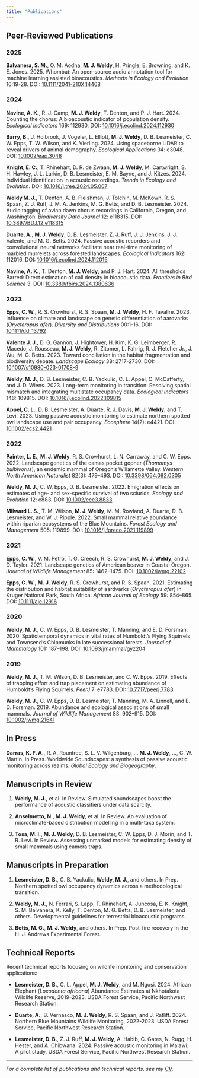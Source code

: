 ```yaml
---
title: "Publications"
---
```


## Peer-Reviewed Publications

### 2025

**Balvanera, S. M.**, O. M. Aodha, **M. J. Weldy**, H. Pringle, E. Browning, and K. E. Jones. 2025. Whombat: An open‐source audio annotation tool for machine learning assisted bioacoustics. *Methods in Ecology and Evolution* 16:19-28. DOI: [10.1111/2041-210X.14468](https://doi.org/10.1111/2041-210X.14468)

### 2024

**Navine, A. K.**, R. J. Camp, **M. J. Weldy**, T. Denton, and P. J. Hart. 2024. Counting the chorus: A bioacoustic indicator of population density. *Ecological Indicators* 169: 112930. DOI: [10.1016/j.ecolind.2024.112930](https://doi.org/10.1016/j.ecolind.2024.112930)

**Barry, B.**, J. Holbrook, J. Vogeler, L. Elliott, **M. J. Weldy**, D. B. Lesmeister, C. W. Epps, T. W. Wilson, and K. Vierling. 2024. Using spaceborne LiDAR to reveal drivers of animal demography. *Ecological Applications* 34: e3048. DOI: [10.1002/eap.3048](https://doi.org/10.1002/eap.3048)

**Knight, E. C.**, T. Rhinehart, D. R. de Zwaan, **M. J. Weldy**, M. Cartwright, S. H. Hawley, J. L. Larkin, D. B. Lesmeister, E. M. Bayne, and J. Kitzes. 2024. Individual identification in acoustic recordings. *Trends in Ecology and Evolution*. DOI: [10.1016/j.tree.2024.05.007](https://doi.org/10.1016/j.tree.2024.05.007)

**Weldy M. J.**, T. Denton, A. B. Fleishman, J. Tolchin, M. McKown, R. S. Spaan, Z. J. Ruff, J. M. A. Jenkins, M. G. Betts, and D. B. Lesmeister. 2024. Audio tagging of avian dawn chorus recordings in California, Oregon, and Washington. *Biodiversity Data Journal* 12: e118315. DOI: [10.3897/BDJ.12.e118315](https://doi.org/10.3897/BDJ.12.e118315)

**Duarte, A.**, **M. J. Weldy**, D. B. Lesmeister, Z. J. Ruff, J. J. Jenkins, J. J. Valente, and M. G. Betts. 2024. Passive acoustic recorders and convolutional neural networks facilitate near real-time monitoring of marbled murrelets across forested landscapes. *Ecological Indicators* 162: 112016. DOI: [10.1016/j.ecolind.2024.112016](https://doi.org/10.1016/j.ecolind.2024.112016)

**Navine, A. K.**, T. Denton, **M. J. Weldy**, and P. J. Hart. 2024. All thresholds Barred: Direct estimation of call density in bioacoustic data. *Frontiers in Bird Science* 3. DOI: [10.3389/fbirs.2024.1380636](https://doi.org/10.3389/fbirs.2024.1380636)

### 2023

**Epps, C. W.**, R. S. Crowhurst, R. S. Spaan, **M. J. Weldy**, H. F. Tavalire. 2023. Influence on climate and landscape on genetic differentiation of aardvarks (*Orycteropus afer*). *Diversity and Distributions* 00:1-16. DOI: [10.1111/ddi.13792](https://doi.org/10.1111/ddi.13792)

**Valente J. J.**, D. G. Gannon, J. Hightower, H. Kim, K. G. Leimberger, R. Macedo, J. Rousseau, **M. J. Weldy**, R. Zitomer, L. Fahrig, R. J. Fletcher Jr., J. Wu, M. G. Betts. 2023. Toward conciliation in the habitat fragmentation and biodiversity debate. *Landscape Ecology* 38: 2717-2730. DOI: [10.1007/s10980-023-01708-9](https://doi.org/10.1007/s10980-023-01708-9)

**Weldy, M. J.**, D. B. Lesmeister, C. B. Yackulic, C. L. Appel, C. McCafferty, and J. D. Wiens. 2023. Long-term monitoring in transition: Resolving spatial mismatch and integrating multistate occupancy data. *Ecological Indicators* 146: 109815. DOI: [10.1016/j.ecolind.2022.109815](https://doi.org/10.1016/j.ecolind.2022.109815)

**Appel, C. L.**, D. B. Lesmeister, A. Duarte, R. J. Davis, **M. J. Weldy**, and T. Levi. 2023. Using passive acoustic monitoring to estimate northern spotted owl landscape use and pair occupancy. *Ecosphere* 14(2): e4421. DOI: [10.1002/ecs2.4421](https://doi.org/10.1002/ecs2.4421)

### 2022

**Painter, L. E.**, **M. J. Weldy**, R. S. Crowhurst, L. N. Carraway, and C. W. Epps. 2022. Landscape genetics of the camas pocket gopher (*Thomomys bulbivorus*), an endemic mammal of Oregon's Willamette Valley. *Western North American Naturalist* 82(3): 479–493. DOI: [10.3398/064.082.0305](https://doi.org/10.3398/064.082.0305)

**Weldy, M. J.**, C. W. Epps, D. B. Lesmeister. 2022. Emigration effects on estimates of age- and sex-specific survival of two sciurids. *Ecology and Evolution* 12: e883. DOI: [10.1002/ece3.8833](https://doi.org/10.1002/ece3.8833)

**Milward L. S.**, T. M. Wilson, **M. J. Weldy**, M. M. Rowland, A. Duarte, D. B. Lesmeister, and W. J. Ripple. 2022. Small mammal relative abundance within riparian ecosystems of the Blue Mountains. *Forest Ecology and Management* 505: 119899. DOI: [10.1016/j.foreco.2021.119899](https://doi.org/10.1016/j.foreco.2021.119899)

### 2021

**Epps, C. W.**, V. M. Petro, T. G. Creech, R. S. Crowhurst, **M. J. Weldy**, and J. D. Taylor. 2021. Landscape genetics of American beaver in Coastal Oregon. *Journal of Wildlife Management* 85: 1462–1475. DOI: [10.1002/jwmg.22102](https://doi.org/10.1002/jwmg.22102)

**Epps, C. W.**, **M. J. Weldy**, R. S. Crowhurst, and R. S. Spaan. 2021. Estimating the distribution and habitat suitability of aardvarks (*Orycteropus afer*) in Kruger National Park, South Africa. *African Journal of Ecology* 59: 854–865. DOI: [10.1111/aje.12916](https://doi.org/10.1111/aje.12916)

### 2020

**Weldy, M. J.**, C. W. Epps, D. B. Lesmeister, T. Manning, and E. D. Forsman. 2020. Spatiotemporal dynamics in vital rates of Humboldt's Flying Squirrels and Townsend's Chipmunks in late successional forests. *Journal of Mammalogy* 101: 187–198. DOI: [10.1093/jmammal/gyz204](https://doi.org/10.1093/jmammal/gyz204)

### 2019

**Weldy, M. J.**, T. M. Wilson, D. B. Lesmeister, and C. W. Epps. 2019. Effects of trapping effort and trap placement on estimating abundance of Humboldt's Flying Squirrels. *PeerJ* 7: e7783. DOI: [10.7717/peerj.7783](https://doi.org/10.7717/peerj.7783)

**Weldy, M. J.**, C. W. Epps, D. B. Lesmeister, T. Manning, M. A. Linnell, and E. D. Forsman. 2019. Abundance and ecological associations of small mammals. *Journal of Wildlife Management* 83: 902–915. DOI: [10.1002/jwmg.21641](https://doi.org/10.1002/jwmg.21641)

## In Press

**Darras, K. F. A.**, R. A. Rountree, S. L. V. Wilgenburg, ... **M. J. Weldy**, ..., C. W. Martin. In Press. Worldwide Soundscapes: a synthesis of passive acoustic monitoring across realms. *Global Ecology and Biogeography*.

## Manuscripts in Review

1. **Weldy, M. J.**, et al. In Review. Simulated soundscapes boost the performance of acoustic classifiers under data scarcity.

2. **Anselmetto, N.**, **M. J. Weldy**, et al. In Review. An evaluation of microclimate-based distribution modelling in a multi-taxa system.

3. **Tosa, M. I.**, **M. J. Weldy**, D. B. Lesmeister, C. W. Epps, D. J. Morin, and T. R. Levi. In Review. Assessing unmarked models for estimating density of small mammals using camera traps.

## Manuscripts in Preparation

1. **Lesmeister, D. B.**, C. B. Yackulic, **Weldy, M. J.**, and others. In Prep. Northern spotted owl occupancy dynamics across a methodological transition.

2. **Weldy, M. J.**, N. Ferrari, S. Lapp, T. Rhinehart, A. Juncosa, E. K. Knight, S. M. Balvanera, K. Kelly, T. Denton, M. G. Betts, D. B. Lesmeister, and others. Developmental guidelines for terrestrial bioacoustic programs.

3. **Betts, M. G.**, **M. J. Weldy**, and others. In Prep. Post-fire recovery in the H. J. Andrews Experimental Forest.

## Technical Reports

Recent technical reports focusing on wildlife monitoring and conservation applications:

- **Lesmeister, D. B.**, C. L. Appel, **M. J. Weldy**, and M. Ngosi. 2024. African Elephant (*Loxodonta africana*) Abundance Estimates at Nkhotakota Wildlife Reserve, 2019–2023. USDA Forest Service, Pacific Northwest Research Station.

- **Duarte, A.**, B. Vernasco, **M. J. Weldy**, R. S. Spaan, and J. Ratliff. 2024. Northern Blue Mountains Wildlife Monitoring, 2022-2023. USDA Forest Service, Pacific Northwest Research Station.

- **Lesmeister, D. B.**, Z. J. Ruff, **M. J. Weldy**, A. Habib, C. Gates, N. Rugg, H. Hester, and A. Chibwana. 2024. Passive acoustic monitoring in Malawi: A pilot study. USDA Forest Service, Pacific Northwest Research Station.

---

*For a complete list of publications and technical reports, see my [CV](cv.qmd).*